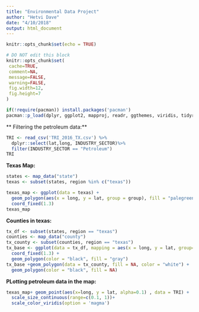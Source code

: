 ```yaml
---
title: "Environmental Data Project"
author: "Hetvi Dave"
date: "4/10/2018"
output: html_document
---
```


```r
knitr::opts_chunk$set(echo = TRUE)
```

 ```r
# DO NOT edit this block
knitr::opts_chunk$set(
  cache=TRUE,
  comment=NA,
  message=FALSE,
  warning=FALSE,
  fig.width=12,
  fig.height=7
)
```

```r
if(!require(pacman)) install.packages('pacman')
pacman::p_load(dplyr, ggplot2, mapproj, readr, ggthemes, viridis, tidyr, reshape2,maps, mapdata, ggmap, stringr)
```


** Filtering the petroleum data:**

```r
TRI <- read_csv('TRI_2016_TX.csv') %>%
  dplyr::select(lat,long, INDUSTRY_SECTOR)%>%
  filter(INDUSTRY_SECTOR == "Petroleum")
TRI
```

**Texas Map:**

```r
states <- map_data("state") 
texas <- subset(states, region %in% c("texas"))

texas_map <- ggplot(data = texas) + 
  geom_polygon(aes(x = long, y = lat, group = group), fill = "palegreen", color = "black") + 
  coord_fixed(1.3)
texas_map
```

**Counties in texas:**
```r
tx_df <- subset(states, region == "texas") 
counties <- map_data("county")
tx_county <- subset(counties, region == "texas")
tx_base <- ggplot(data = tx_df, mapping = aes(x = long, y = lat, group= group)) + 
  coord_fixed(1.3) + 
  geom_polygon(color = "black", fill = "gray")
tx_base +geom_polygon(data = tx_county, fill = NA, color = "white") + 
  geom_polygon(color = "black", fill = NA)
```

**PLotting petroleum data in the map:**
```r
texas_map+ geom_point(aes(x=long, y = lat, alpha=0.1) , data = TRI) + 
  scale_size_continuous(range=c(0.1, 1))+ 
  scale_color_viridis(option = 'magma') 


```
